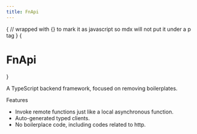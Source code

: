 ```yaml
---
title: FnApi
---
```


<style jsx global>{`
  body {
    background-image: radial-gradient(#ddd 1px, transparent 0), radial-gradient(#ddd
          1px, transparent 0);
    background-position: 0 0, 25px 25px;
    background-size: 50px 50px;
  }
  .dark body {
    background-image: radial-gradient(#333 1px, transparent 0), radial-gradient(#333
          1px, transparent 0);
  }
`}</style>

{
// wrapped with {} to mark it as javascript so mdx will not put it under a p tag
}
{<h1 className="text-center font-extrabold md:text-5xl mt-8">FnApi</h1>}

A TypeScript backend framework, focused on removing boilerplates.

Features

- Invoke remote functions just like a local asynchronous function.
- Auto-generated typed clients.
- No boilerplace code, including codes related to http.
